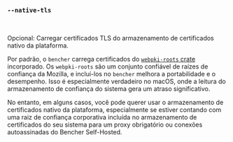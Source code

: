 ### `--native-tls`

<br />

Opcional: Carregar certificados TLS do armazenamento de certificados nativo da plataforma.

Por padrão, o `bencher` carrega certificados do [`webpki-roots` crate][webpki-roots] incorporado.
Os `webpki-roots` são um conjunto confiável de raízes de confiança da Mozilla,
e incluí-los no `bencher` melhora a portabilidade e o desempenho.
Isso é especialmente verdadeiro no macOS, onde a leitura do armazenamento de confiança do sistema gera um atraso significativo.

No entanto, em alguns casos, você pode querer usar o armazenamento de certificados nativo da plataforma,
especialmente se estiver contando com uma raiz de confiança corporativa incluída no armazenamento de certificados do seu sistema
para um proxy obrigatório ou conexões autoassinadas do Bencher Self-Hosted.

[webpki-roots]: https://github.com/rustls/webpki-roots
